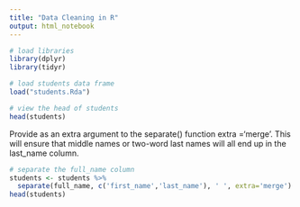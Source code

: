 ```yaml
---
title: "Data Cleaning in R"
output: html_notebook
---
```


```r
# load libraries
library(dplyr)
library(tidyr)
```

```r
# load students data frame
load("students.Rda")
```

```r
# view the head of students
head(students)
```

Provide as an extra argument to the separate() function extra ='merge'. This will ensure that middle names or two-word last names will all end up in the last_name column.

```r
# separate the full_name column
students <- students %>%
  separate(full_name, c('first_name','last_name'), ' ', extra='merge')
head(students)
```

